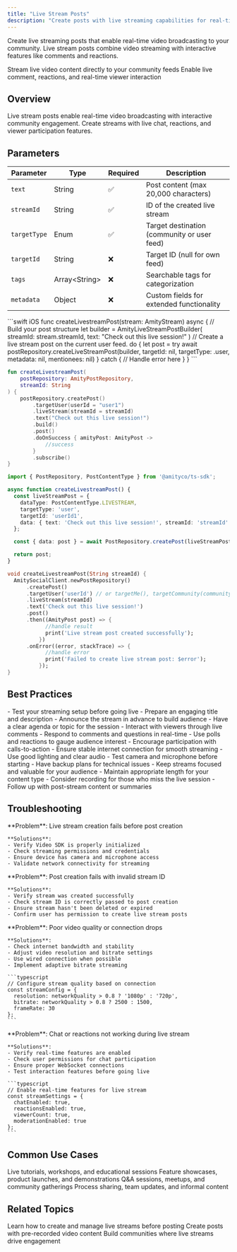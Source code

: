 ```yaml
---
title: "Live Stream Posts"
description: "Create posts with live streaming capabilities for real-time community engagement"
---
```


Create live streaming posts that enable real-time video broadcasting to your community. Live stream posts combine video streaming with interactive features like comments and reactions.

<CardGroup cols={2}>
  <Card title="Real-time Broadcasting" icon="circle-video">
    Stream live video content directly to your community feeds
  </Card>
  <Card title="Interactive Engagement" icon="comments">
    Enable live comment, reactions, and real-time viewer interaction
  </Card>
</CardGroup>

## Overview

Live stream posts enable real-time video broadcasting with interactive community engagement. Create streams with live chat, reactions, and viewer participation features.

## Parameters

| Parameter | Type | Required | Description |
|-----------|------|----------|-------------|
| `text` | String | ✅ | Post content (max 20,000 characters) |
| `streamId` | String | ✅ | ID of the created live stream |
| `targetType` | Enum | ✅ | Target destination (community or user feed) |
| `targetId` | String | ❌ | Target ID (null for own feed) |
| `tags` | Array\<String\> | ❌ | Searchable tags for categorization |
| `metadata` | Object | ❌ | Custom fields for extended functionality |

<CodeGroup>
```swift iOS
func createLivestreamPost(stream: AmityStream) async {
    // Build your post structure
    let builder = AmityLiveStreamPostBuilder(
        streamId: stream.streamId,
        text: "Check out this live session!"
    )
    // Create a live stream post on the current user feed.
    do {
        let post = try await postRepository.createLiveStreamPost(builder, targetId: nil, targetType: .user, metadata: nil, mentionees: nil)
    } catch {
        // Handle error here
    }
}
```

```kotlin Android
fun createLivestreamPost(
    postRepository: AmityPostRepository,
    streamId: String
) {
    postRepository.createPost()
        .targetUser(userId = "user1")
        .liveStream(streamId = streamId)
        .text("Check out this live session!")
        .build()
        .post()
        .doOnSuccess { amityPost: AmityPost ->
            //success
        }
        .subscribe()
}
```

```typescript TypeScript
import { PostRepository, PostContentType } from '@amityco/ts-sdk';

async function createLivestreamPost() {
  const liveStreamPost = {
    dataType: PostContentType.LIVESTREAM,
    targetType: 'user',
    targetId: 'userId1',
    data: { text: 'Check out this live session!', streamId: 'streamId' },
  };

  const { data: post } = await PostRepository.createPost(liveStreamPost);

  return post;
}
```

```dart Flutter
void createLivestreamPost(String streamId) {
  AmitySocialClient.newPostRepository()
      .createPost()
      .targetUser('userId') // or targetMe(), targetCommunity(communityId: String)
      .liveStream(streamId)
      .text('Check out this live session!')
      .post()
      .then((AmityPost post) => {
            //handle result
            print('Live stream post created successfully');
          })
      .onError((error, stackTrace) => {
            //handle error
            print('Failed to create live stream post: $error');
          });
}
```
</CodeGroup>

## Best Practices

<AccordionGroup>
  <Accordion title="Stream Preparation">
    - Test your streaming setup before going live
    - Prepare an engaging title and description
    - Announce the stream in advance to build audience
    - Have a clear agenda or topic for the session
  </Accordion>
  
  <Accordion title="Audience Engagement">
    - Interact with viewers through live comments
    - Respond to comments and questions in real-time
    - Use polls and reactions to gauge audience interest
    - Encourage participation with calls-to-action
  </Accordion>
  
  <Accordion title="Technical Quality">
    - Ensure stable internet connection for smooth streaming
    - Use good lighting and clear audio
    - Test camera and microphone before starting
    - Have backup plans for technical issues
  </Accordion>
  
  <Accordion title="Content Strategy">
    - Keep streams focused and valuable for your audience
    - Maintain appropriate length for your content type
    - Consider recording for those who miss the live session
    - Follow up with post-stream content or summaries
  </Accordion>
</AccordionGroup>

## Troubleshooting

<AccordionGroup>
  <Accordion title="Stream Creation Failures" icon="triangle-exclamation">
    **Problem**: Live stream creation fails before post creation
    
    **Solutions**:
    - Verify Video SDK is properly initialized
    - Check streaming permissions and credentials
    - Ensure device has camera and microphone access
    - Validate network connectivity for streaming

  </Accordion>
  
  <Accordion title="Post Creation with Invalid Stream" icon="link">
    **Problem**: Post creation fails with invalid stream ID
    
    **Solutions**:
    - Verify stream was created successfully
    - Check stream ID is correctly passed to post creation
    - Ensure stream hasn't been deleted or expired
    - Confirm user has permission to create live stream posts
  </Accordion>
  
  <Accordion title="Streaming Quality Issues" icon="video">
    **Problem**: Poor video quality or connection drops
    
    **Solutions**:
    - Check internet bandwidth and stability
    - Adjust video resolution and bitrate settings
    - Use wired connection when possible
    - Implement adaptive bitrate streaming
    
    ```typescript
    // Configure stream quality based on connection
    const streamConfig = {
      resolution: networkQuality > 0.8 ? '1080p' : '720p',
      bitrate: networkQuality > 0.8 ? 2500 : 1500,
      frameRate: 30
    };
    ```
  </Accordion>
  
  <Accordion title="Viewer Interaction Problems" icon="comments">
    **Problem**: Chat or reactions not working during live stream
    
    **Solutions**:
    - Verify real-time features are enabled
    - Check user permissions for chat participation
    - Ensure proper WebSocket connections
    - Test interaction features before going live
    
    ```typescript
    // Enable real-time features for live stream
    const streamSettings = {
      chatEnabled: true,
      reactionsEnabled: true,
      viewerCount: true,
      moderationEnabled: true
    };
    ```
  </Accordion>
</AccordionGroup>

## Common Use Cases

<CardGroup cols={2}>
  <Card title="Educational Content" icon="graduation-cap">
    Live tutorials, workshops, and educational sessions
  </Card>
  <Card title="Product Demos" icon="presentation-screen">
    Feature showcases, product launches, and demonstrations
  </Card>
  <Card title="Community Events" icon="calendar">
    Q&A sessions, meetups, and community gatherings
  </Card>
  <Card title="Behind the Scenes" icon="eye">
    Process sharing, team updates, and informal content
  </Card>
</CardGroup>

## Related Topics

<CardGroup cols={3}>
  <Card title="Video SDK" href="/social-plus-sdk/video/broadcasting/overview" icon="video">
    Learn how to create and manage live streams before posting
  </Card>
  <Card title="Video Posts" href="./video-post" icon="film">
    Create posts with pre-recorded video content
  </Card>
  <Card title="Community Engagement" href="/social-plus-sdk/social/community-building/communities/overview" icon="users">
    Build communities where live streams drive engagement
  </Card>
</CardGroup>
